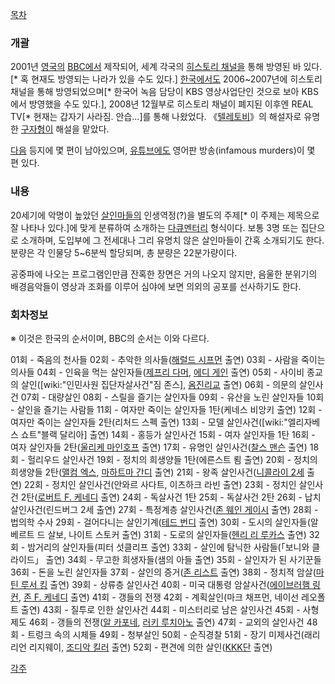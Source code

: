 [[목차]]
=== 개괄 ===
2001년 [[영국]]의 [[BBC]]에서 제작되어, 세계 각국의 [[히스토리 채널]]을 통해 방영된 바 있다.[* 혹 현재도 방영되는 나라가 있을 수도 있다.] [[한국]]에서도 2006~2007년에 히스토리 채널을 통해 방영되었으며[* 한국어 녹음 담당이 KBS 영상사업단인 것으로 보아 KBS에서 방영했을 수도 있다.], 2008년 12월부로 히스토리 채널이 폐지된 이후엔 REAL TV[* 현재는 갑자기 사라짐. 안습...]를 통해 나왔었다. 《[[텔레토비]]》의 해설자로 유명한 [[구자형]]이 해설을 맡았다.

[[다음]] 등지에 몇 편이 남아있으며, [[유튜브]]에도 영어판 방송(infamous murders)이 몇 편 있다.
=== 내용 ===
20세기에 악명이 높았던 [[살인마]]들의 인생역정(?)을 별도의 주제[* 이 주제는 제목으로 잘 나타나 있다.]에 맞게 분류하여 소개하는 [[다큐멘터리]] 형식이다. 보통 3명 또는 집단으로 소개하며, 도입부에 그 전세대나 그리 유명치 않은 살인마들이 간혹 소개되기도 한다. 분량은 각 인물당 5~6분씩 할당되며, 총 분량은 22분가량이다.

공중파에 나오는 프로그램인만큼 잔혹한 장면은 거의 나오지 않지만, 음울한 분위기의 배경음악들이 영상과 조화를 이루어 심야에 보면 의외의 공포를 선사하기도 한다.

=== 회차정보 ===
※ 이것은 한국의 순서이며, BBC의 순서는 이와 다르다.

01회 - 죽음의 천사들
02회 - 추악한 의사들([[해럴드 시프먼]] 출연)
03회 - 사람을 죽이는 의사들
04회 - 인육을 먹는 살인자들([[제프리 다머]], [[에디 게인]] 출연)
05회 - 사이비 종교의 살인([wiki:"인민사원 집단자살사건"짐 존스], [[옴진리교]] 출연)
06회 - 의문의 살인사건
07회 - 대량살인
08회 - 스릴을 즐기는 살인자들
09회 - 유산을 노린 살인자들
10회 - 살인을 즐기는 사람들
11회 - 여자만 죽이는 살인자들 1탄(케네스 비앙키 출연)
12회 - 여자만 죽이는 살인자들 2탄(리처드 스펙 출연)
13회 - 모델 살인사건([wiki:"엘리자베스 쇼트"블랙 달리아] 출연)
14회 - 홍등가 살인사건
15회 - 여자 살인자들 1탄
16회 - 여자 살인자들 2탄([[울리케 마인호프]] 출연)
17회 - 유명인 살인사건([[찰스 맨슨]] 출연)
18회 - 헐리우드 살인사건
19회 - 정치의 희생양들 1탄(에른스트 룀 출연)
20회 - 정치의 희생양들 2탄([[맬컴 엑스]], [[마하트마 간디]] 출연)
21회 - 왕족 살인사건([[니콜라이 2세]] 출연)
22회 - 정치인 살인사건(안와르 사다트, 이츠하크 라빈 출연)
23회 - 정치인 살인사건 2탄([[로버트 F. 케네디]] 출연)
24회 - 독살사건 1탄
25회 - 독살사건 2탄
26회 - 납치 살인사건(린드버그 2세 출연)
27회 - 특정계층 살인사건([[존 웨인 게이시]] 출연)
28회 - 법의학 수사
29회 - 걸어다니는 살인기계([[테드 번디]] 출연)
30회 - 도시의 살인자들(알베르트 드 살보, 나이트 스토커 출연)
31회 - 도로의 살인자들([[헨리 리 루카스]] 출연)
32회 - 밤거리의 살인자들(피터 섯클리프 출연)
33회 - 살인에 탐닉한 사람들(「보니와 클라이드」 출연)
34회 - 무고한 희생자들(샘의 아들 출연)
35회 - 살인자가 된 사기꾼들
36회 - 돈을 노린 살인자들
37회 - 살인의 증거([[존 리스트]] 출연)
38회 - 정치적 암살([[마틴 루서 킹]] 출연)
39회 - 상류층 살인사건
40회 - 미국 대통령 암살사건([[에이브러햄 링컨]], [[존 F. 케네디]] 출연)
41회 - 갱들의 전쟁
42회 - 계획살인(마크 채프먼, 네이선 레오폴트 출연)
43회 - 질투로 인한 살인사건
44회 - 미스터리로 남은 살인사건
45회 - 사형제도
46회 - 갱들의 전쟁([[알 카포네]], [[러키 루치아노]] 출연)
47회 - 교외의 살인사건
48회 - 트렁크 속의 시체들
49회 - 청부살인
50회 - 순직경찰
51회 - 장기 미제사건(래리 리언 리지웨이, [[조디악 킬러]] 출연)
52회 - 편견에 의한 살인([[KKK]]단 출연)

[[각주]]
